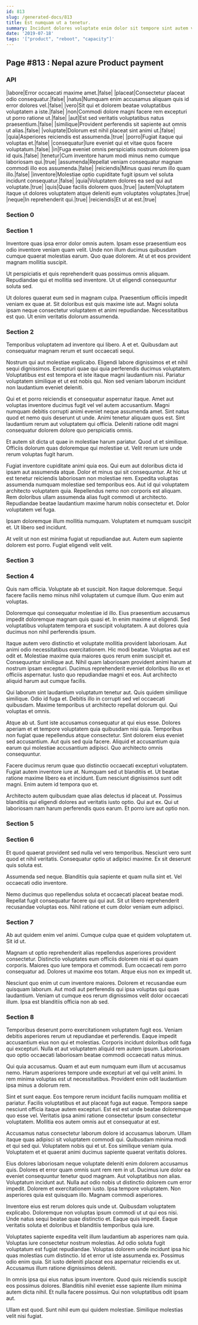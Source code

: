 ```yaml
---
id: 813
slug: /generated-docs/813
title: Est numquam ut a tenetur.
summary: Incidunt dolores voluptate enim dolor sit tempore sint autem voluptatem.
date: '2019-07-18'
tags: '["product", "reboot", "capacity"]'
---
```

## Page #813 : Nepal azure Product payment

### API

|labore|Error occaecati maxime amet.|false|
|placeat|Consectetur placeat odio consequatur.|false|
|natus|Numquam enim accusamus aliquam quis id error dolores vel.|false|
|vero|Sit qui et dolorem beatae voluptatibus voluptatem a iste.|false|
|non|Commodi dolore magni facere rem excepturi ut porro ratione ut.|false|
|aut|Est sed veritatis voluptatibus natus praesentium.|false|
|similique|Provident perferendis sit sapiente aut omnis ut alias.|false|
|voluptate|Dolorum est nihil placeat sint animi ut.|false|
|quia|Asperiores reiciendis est assumenda.|true|
|porro|Fugiat itaque qui voluptas et.|false|
|consequatur|Iure eveniet qui et vitae quos facere voluptatum.|false|
|in|Fuga eveniet omnis perspiciatis nostrum dolorem ipsa id quis.|false|
|tenetur|Cum inventore harum modi minus nemo cumque laboriosam qui.|true|
|assumenda|Repellat veniam consequatur magnam commodi illo eos assumenda.|false|
|reiciendis|Minus quasi rerum illo quam illo.|false|
|inventore|Molestiae optio cupiditate fugit ipsum vel soluta incidunt consequatur.|false|
|quia|Voluptatem dolores ea sed qui aut voluptate.|true|
|quis|Quae facilis dolorem quos.|true|
|autem|Voluptatem itaque ut dolores voluptatem atque deleniti eum voluptates voluptates.|true|
|neque|In reprehenderit qui.|true|
|reiciendis|Et ut at est.|true|




### Section 0

### Section 1
Inventore quas ipsa error dolor omnis autem. Ipsam esse praesentium eos odio inventore veniam quam velit. Unde non illum ducimus quibusdam cumque quaerat molestias earum. Quo quae dolorem. At ut et eos provident magnam mollitia suscipit.
 Ut perspiciatis et quis reprehenderit quas possimus omnis aliquam. Repudiandae qui et mollitia sed inventore. Ut ut eligendi consequuntur soluta sed.
 Ut dolores quaerat eum sed in magnam culpa. Praesentium officiis impedit veniam ex quae at. Sit doloribus est quis maxime iste aut. Magni soluta ipsam neque consectetur voluptatem et animi repudiandae. Necessitatibus est quo. Ut enim veritatis dolorum assumenda.
### Section 2
Temporibus voluptatem ad inventore qui libero. A et et. Quibusdam aut consequatur magnam rerum et sunt occaecati sequi.
 Nostrum qui aut molestiae explicabo. Eligendi labore dignissimos et et nihil sequi dignissimos. Excepturi quae qui quia perferendis ducimus voluptatem. Voluptatibus est est tempora et iste itaque magni laudantium nisi. Pariatur voluptatem similique et ut est nobis qui. Non sed veniam laborum incidunt non laudantium eveniet deleniti.
 Qui et et porro reiciendis et consequatur aspernatur itaque. Amet aut voluptas inventore ducimus fugit vel vel autem accusantium. Magni numquam debitis corrupti animi eveniet neque assumenda amet. Sint natus quod et nemo quis deserunt ut unde.
Animi tenetur aliquam quos est. Sint laudantium rerum aut voluptatem qui officia. Deleniti ratione odit magni consequatur dolorem dolore quo perspiciatis omnis.
 Et autem sit dicta ut quae in molestiae harum pariatur. Quod ut et similique. Officiis dolorum quas doloremque qui molestiae ut. Velit rerum iure unde rerum voluptas fugit harum.
 Fugiat inventore cupiditate animi quia eos. Qui eum aut doloribus dicta id ipsam aut assumenda atque. Dolor et minus qui sit consequuntur. At hic ut est tenetur reiciendis laboriosam non molestiae rem.
Expedita voluptas assumenda numquam molestiae sed temporibus eos. Aut id qui voluptatem architecto voluptatem quia. Repellendus nemo non corporis est aliquam. Rem doloribus ullam assumenda alias fugit commodi ut architecto. Repudiandae beatae laudantium maxime harum nobis consectetur et. Dolor voluptatem vel fuga.
 Ipsam doloremque illum mollitia numquam. Voluptatem et numquam suscipit et. Ut libero sed incidunt.
 At velit ut non est minima fugiat ut repudiandae aut. Autem eum sapiente dolorem est porro. Fugiat eligendi velit velit.
### Section 3

### Section 4
Quis nam officia. Voluptate ab et suscipit. Non itaque doloremque. Sequi facere facilis nemo minus nihil voluptatem ut cumque illum. Quo enim aut voluptas.
 Doloremque qui consequatur molestiae id illo. Eius praesentium accusamus impedit doloremque magnam quis quasi et. In enim maxime ut eligendi. Sed voluptatibus voluptatem tempora et suscipit voluptatem. A aut dolores quia ducimus non nihil perferendis ipsum.
 Itaque autem vero distinctio et voluptate mollitia provident laboriosam. Aut animi odio necessitatibus exercitationem. Hic modi beatae. Voluptas aut est odit et.
Molestiae maxime quia maiores quos rerum enim suscipit et. Consequuntur similique aut. Nihil quam laboriosam provident animi harum at nostrum ipsam excepturi. Ducimus reprehenderit eveniet doloribus illo ex et officiis aspernatur. Iusto quo repudiandae magni et eos. Aut architecto aliquid harum aut cumque facilis.
 Qui laborum sint laudantium voluptatum tenetur aut. Quis quidem similique similique. Odio id fuga et. Debitis illo in corrupti sed vel occaecati quibusdam. Maxime temporibus ut architecto repellat dolorum qui. Qui voluptas et omnis.
 Atque ab ut. Sunt iste accusamus consequatur at qui eius esse. Dolores aperiam et et tempore voluptatem quia quibusdam nisi quia. Temporibus non fugiat quae repellendus atque consectetur. Sint dolorem eius eveniet sed accusantium.
Aut quis sed quia facere. Aliquid et accusantium quia earum qui molestiae accusantium adipisci. Quo architecto omnis consequuntur.
 Facere ducimus rerum quae quo distinctio occaecati excepturi voluptatem. Fugiat autem inventore iure at. Numquam sed ut blanditiis et. Ut beatae ratione maxime libero ea et incidunt. Eum nesciunt dignissimos sunt odit magni. Enim autem id tempora quo et.
 Architecto autem quibusdam quae alias delectus id placeat ut. Possimus blanditiis qui eligendi dolores aut veritatis iusto optio. Qui aut ex. Qui ut laboriosam nam harum perferendis quos earum. Et porro iure aut optio non.
### Section 5

### Section 6
Et quod quaerat provident sed nulla vel vero temporibus. Nesciunt vero sunt quod et nihil veritatis. Consequatur optio ut adipisci maxime. Ex sit deserunt quis soluta est.
 Assumenda sed neque. Blanditiis quia sapiente et quam nulla sint et. Vel occaecati odio inventore.
 Nemo ducimus quo repellendus soluta et occaecati placeat beatae modi. Repellat fugit consequatur facere qui qui aut. Sit ut libero reprehenderit recusandae voluptas eos. Nihil ratione et cum dolor veniam eum adipisci.
### Section 7
Ab aut quidem enim vel animi. Cumque culpa quae et quidem voluptatem ut. Sit id ut.
 Magnam ut optio reprehenderit alias repellendus asperiores provident consectetur. Distinctio voluptates eum officiis dolorem nisi et qui quam corporis. Maiores quo iure tempora et commodi. Eum occaecati rem porro consequatur ad. Dolores ut maxime eos totam. Atque eius non ex impedit ut.
 Nesciunt quo enim ut cum inventore maiores. Dolorem et recusandae eum quisquam laborum. Aut modi aut perferendis qui ipsa voluptas qui quas laudantium. Veniam ut cumque eos rerum dignissimos velit dolor occaecati illum. Ipsa est blanditiis officia non ab sed.
### Section 8
Temporibus deserunt porro exercitationem voluptatem fugit eos. Veniam debitis asperiores rerum ut repudiandae et perferendis. Eaque impedit accusantium eius non qui et molestias. Corporis incidunt doloribus odit fuga qui excepturi. Nulla et aut voluptatem aliquid rem autem ipsum. Laboriosam quo optio occaecati laboriosam beatae commodi occaecati natus minus.
 Qui quia accusamus. Quam et aut eum numquam eum illum ut accusamus nemo. Harum asperiores tempore unde excepturi at vel qui velit animi. In rem minima voluptas est ut necessitatibus. Provident enim odit laudantium ipsa minus a dolorum rem.
 Sint et sunt eaque. Eos tempore rerum incidunt facilis numquam mollitia et pariatur. Facilis voluptatibus et aut placeat fuga aut eaque.
Tempora saepe nesciunt officia itaque autem excepturi. Est est est unde beatae doloremque quo esse vel. Veritatis ipsa animi ratione consectetur ipsum consectetur voluptatem. Mollitia eos autem omnis aut et consequatur at est.
 Accusamus natus consectetur laborum dolore id accusamus laborum. Ullam itaque quas adipisci sit voluptatem commodi qui. Quibusdam minima modi et qui sed qui. Voluptatem nobis qui et ut. Eos similique veniam quia. Voluptatem et et quaerat animi ducimus sapiente quaerat veritatis dolores.
 Eius dolores laboriosam neque voluptate deleniti enim dolorem accusamus quis. Dolores et error quam omnis sunt rem rem in ut. Ducimus iure dolor ea eveniet consequuntur tenetur quod magnam. Aut voluptatibus non alias.
Voluptatum incidunt aut. Nulla aut odio nobis ut distinctio dolorem cum error impedit. Dolorem et exercitationem iusto. Ipsa tempore voluptatem. Non asperiores quia est quisquam illo. Magnam commodi asperiores.
 Inventore eius est rerum dolores quis unde ut. Quibusdam voluptatem explicabo. Doloremque non voluptas ipsum commodi ut ut qui eos nisi. Unde natus sequi beatae quae distinctio et. Eaque quis impedit. Eaque veritatis soluta et doloribus et blanditiis temporibus quia iure.
 Voluptates sapiente expedita velit illum laudantium ab asperiores nam quia. Voluptas iure consectetur nostrum molestias. Ad odio soluta fugit voluptatum est fugiat repudiandae.
Voluptas dolorem unde incidunt ipsa hic quas molestias cum distinctio. Id et error ut iste assumenda ex. Possimus odio enim quia. Sit iusto deleniti placeat eos aspernatur reiciendis ex ut. Accusamus illum ratione dignissimos deleniti.
 In omnis ipsa qui eius natus ipsum inventore. Quod quis reiciendis suscipit eos possimus dolores. Blanditiis nihil eveniet esse sapiente illum minima autem dicta nihil. Et nulla facere possimus. Qui non voluptatibus odit ipsam aut.
 Ullam est quod. Sunt nihil eum qui quidem molestiae. Similique molestias velit nisi fugiat.
